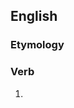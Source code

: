 ==English==

===Etymology===
{{suffix|en|urge|est}}

===Verb===
{{head|en|verb form}}

# {{en-archaic second-person singular of|urge|lang=en}}